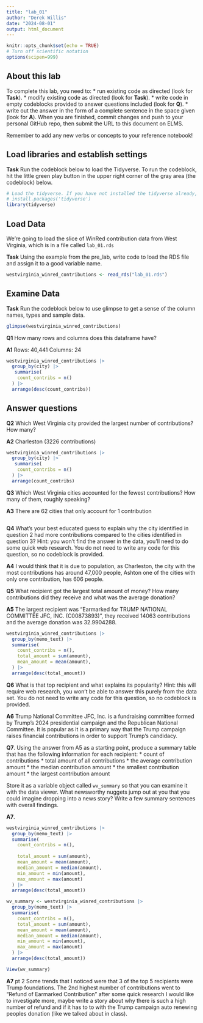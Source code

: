 ```yaml
---
title: "lab_01"
author: "Derek Willis"
date: "2024-08-01"
output: html_document
---
```


```r
knitr::opts_chunk$set(echo = TRUE)
# Turn off scientific notation
options(scipen=999)
```

## About this lab

To complete this lab, you need to: \* run existing code as directed (look for **Task**). \* modify existing code as directed (look for **Task**). \* write code in empty codeblocks provided to answer questions included (look for **Q**). \* write out the answer in the form of a complete sentence in the space given (look for **A**). When you are finished, commit changes and push to your personal GitHub repo, then submit the URL to this document on ELMS.

Remember to add any new verbs or concepts to your reference notebook!

## Load libraries and establish settings

**Task** Run the codeblock below to load the Tidyverse. To run the codeblock, hit the little green play button in the upper right corner of the gray area (the codeblock) below.

```r
# Load the tidyverse. If you have not installed the tidyverse already, remove the # from the next line and run it first.  
# install.packages('tidyverse')
library(tidyverse)
```

## Load Data

We're going to load the slice of WinRed contribution data from West Virginia, which is in a file called `lab_01.rds`

**Task** Using the example from the pre_lab, write code to load the RDS file and assign it to a good variable name.

```r
westvirginia_winred_contributions <- read_rds("lab_01.rds")
```

## Examine Data

**Task** Run the codeblock below to use glimpse to get a sense of the column names, types and sample data.

```r
glimpse(westvirginia_winred_contributions)
```

**Q1** How many rows and columns does this dataframe have?

**A1**
Rows: 40,441
Columns: 24
```r
westvirginia_winred_contributions |>
  group_by(city) |>
   summarise(
    count_contribs = n()
  ) |>
  arrange(desc(count_contribs))
```

## Answer questions

**Q2** Which West Virginia city provided the largest number of contributions? How many?

**A2**
Charleston (3226 contributions)
```r
westvirginia_winred_contributions |>
  group_by(city) |>
   summarise(
    count_contribs = n()
  ) |>
  arrange(count_contribs)
```

**Q3** Which West Virginia cities accounted for the fewest contributions? How many of them, roughly speaking?

**A3**
There are 62 cities that only account for 1 contribution
```r
```

**Q4** What's your best educated guess to explain why the city identified in question 2 had more contributions compared to the cities identified in question 3? Hint: you won't find the answer in the data, you'll need to do some quick web research. You do not need to write any code for this question, so no codeblock is provided.

**A4**
I would think that it is due to population, as Charleston, the city with the most contributions has around 47,000 people, Ashton one of the cities with only one contribution, has 606 people. 

**Q5** What recipient got the largest total amount of money? How many contributions did they receive and what was the average donation?

**A5**
The largest recipient was "Earmarked for TRUMP NATIONAL COMMITTEE JFC, INC. (C00873893)", they received 14063 contributions and the average donation was 32.9904288. 
```r
westvirginia_winred_contributions |>
  group_by(memo_text) |>
  summarise(
    count_contribs = n(),
    total_amount = sum(amount),
    mean_amount = mean(amount),
  ) |>
  arrange(desc(total_amount))
```

**Q6** What is that top recipient and what explains its popularity? Hint: this will require web research, you won't be able to answer this purely from the data set. You do not need to write any code for this question, so no codeblock is provided.

**A6**
Trump National Committee JFC, Inc. is a  fundraising committee formed by  Trump's 2024 presidential campaign and the Republican National Committee. It is popular as it is a primary way that the Trump campaign raises financial contributions in order to support Trump's candidacy. 

**Q7**. Using the answer from A5 as a starting point, produce a summary table that has the following information for each recipient: \* count of contributions \* total amount of all contributions \* the average contribution amount \* the median contribution amount \* the smallest contribution amount \* the largest contribution amount

Store it as a variable object called `wv_summary` so that you can examine it with the data viewer. What newsworthy nuggets jump out at you that you could imagine dropping into a news story? Write a few summary sentences with overall findings.

**A7**.

```r
westvirginia_winred_contributions |>
  group_by(memo_text) |>
  summarise(
    count_contribs = n(),
    
    total_amount = sum(amount),
    mean_amount = mean(amount),
    median_amount = median(amount),
    min_amount = min(amount),
    max_amount = max(amount)
  ) |>
  arrange(desc(total_amount))
```


```r
wv_summary <- westvirginia_winred_contributions |>
  group_by(memo_text) |>
  summarise(
    count_contribs = n(),
    total_amount = sum(amount),
    mean_amount = mean(amount),
    median_amount = median(amount),
    min_amount = min(amount),
    max_amount = max(amount)
  ) |>
  arrange(desc(total_amount))
```

```r
View(wv_summary)
```
**A7** pt 2
Some trends that I noticed were that 3 of the top 5 recipients were Trump foundations. The 2nd highest number of contributions went to "Refund of Earmarked Contribution" after some quick research I would like to investigate more, maybe write a story about why there is such a high number of refund and if it has to to with the Trump campaign auto renewing peoples donation (like we talked about in class). 
